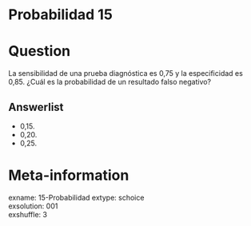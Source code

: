 # Probabilidad 15

Question
========

La sensibilidad de una prueba diagnóstica es 0,75 y la especificidad es 0,85.   ¿Cuál es la probabilidad de un resultado falso negativo?


Answerlist
----------
* 0,15.  
* 0,20.  
* 0,25.  


Meta-information
================
exname: 15-Probabilidad
extype: schoice  
exsolution: 001  
exshuffle: 3  

